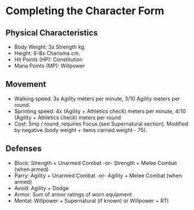 # Completing the Character Form

## Physical Characteristics
* Body Weight: 3x Strength kg.
* Height: 6-8x Charisma cm.
* Hit Points (HP): Constitution
* Mana Points (MP): Willpower

## Movement

* Walking speed: 3x Agility meters per minute, 3/10 Agility meters per round.
* Sprinting speed: 4x (Agility + Athletics check) meters per minute, 4/10 (Agility + Athletics check) meters per round
* Cost: 5mp / round, requires Focus (see Supernatural section). Modified by negative (body weight + items carried weight - 75).

## Defenses
* Block: Strength + Unarmed Combat -or- Strength + Melee Combat (when armed)
* Parry: Agility + Unarmed Combat -or- Agility + Melee Combat (when armed)
* Avoid: Agility + Dodge
* Armor: Sum of armor ratings of worn equipment
* Mental: Willpower + Supernatural (if known) or Willpower + RTI